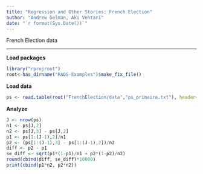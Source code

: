 ```yaml
---
title: "Regression and Other Stories: French Election"
author: "Andrew Gelman, Aki Vehtari"
date: "`r format(Sys.Date())`"
---
```

French Election data

-------------

**Load packages**

```r
library("rprojroot")
root<-has_dirname("RAOS-Examples")$make_fix_file()
```

**Load data**

```r
ps <- read.table(root("FrenchElection/data","ps_primaire.txt"), header=TRUE)
```

**Analyze**

```r
J <- nrow(ps)
n1 <- ps[J,2]
n2 <- ps[J,3] - ps[J,2]
p1 <- ps[1:(J-1),2]/n1
p2 <- (ps[1:(J-1),3] - ps[1:(J-1),2])/n2
diff <- p2 - p1
se_diff <- sqrt(p1*(1-p1)/n1 + p2*(1-p2)/n2)
round(cbind(diff, se_diff)*10000)
print(cbind(p1*n2, p2*n2))
```

